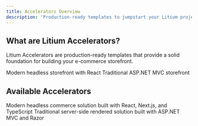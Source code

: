 ```yaml
---
title: Accelerators Overview
description: 'Production-ready templates to jumpstart your Litium project'
---
```


## What are Litium Accelerators?

Litium Accelerators are production-ready templates that provide a solid foundation for building your e-commerce storefront.

<CardGroup cols={2}>
  <Card
    title="React Accelerator"
    icon="react"
    href="/accelerators/react/overview"
  >
    Modern headless storefront with React
  </Card>
  <Card
    title="MVC Accelerator"
    icon="code"
    href="/accelerators/mvc/overview"
  >
    Traditional ASP.NET MVC storefront
  </Card>
</CardGroup>

## Available Accelerators

<AccordionGroup>
  <Accordion title="React Accelerator" icon="react">
    Modern headless commerce solution built with React, Next.js, and TypeScript
  </Accordion>
  
  <Accordion title="MVC Accelerator" icon="code">
    Traditional server-side rendered solution built with ASP.NET MVC and Razor
  </Accordion>
</AccordionGroup>